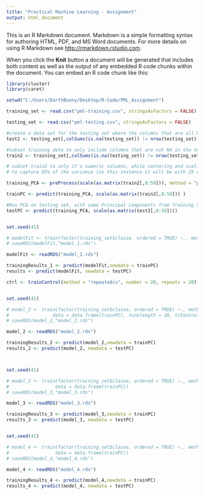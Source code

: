 ```yaml
---
title: "Practical Machine Learning - Assignment"
output: html_document
---
```


This is an R Markdown document. Markdown is a simple formatting syntax for authoring HTML, PDF, and MS Word documents. For more details on using R Markdown see <http://rmarkdown.rstudio.com>.

When you click the **Knit** button a document will be generated that includes both content as well as the output of any embedded R code chunks within the document. You can embed an R code chunk like this:

```r
library(cluster)
library(caret)

setwd("C:/Users/DarthBunny/Desktop/R-Code/PML_Assignment")

training_set <- read.csv("pml-training.csv", stringsAsFactors = FALSE)

testing_set <- read.csv("pml-testing.csv", stringsAsFactors = FALSE)

#create a data set for the testing set where the columns that are all NA are removed
test2 <- testing_set[,colSums(is.na(testing_set)) != nrow(testing_set)]

#subset training data to only include columns that are not NA in the test set
train2 <- training_set[,colSums(is.na(testing_set)) != nrow(testing_set)]

# subset train2 to only it's numeric columns, while centering and scaling the values, then using PCA
# to capture 95% of the variance (in this instance it will be with 25 components)

training_PCA <- preProcess(scale(as.matrix(train2[,8:59])), method = "pca", pcaComp = 25)

trainPC <- predict(training_PCA, scale(as.matrix(train2[,8:59])) )

#Run PCA on testing set, with same Principal Components from Training Set above
testPC <- predict(training_PCA, scale(as.matrix(test2[,8:59])))


set.seed(41)

# modelFit <- train(factor(training_set$classe, ordered = TRUE) ~., method = "rf",data = data.frame(trainPC))
# saveRDS(modelFit,"model_1.rds")

modelFit <- readRDS("model_1.rds")

trainingResults_1 <- predict(modelFit,newdata = trainPC)
results <- predict(modelFit, newdata = testPC)

ctrl <- trainControl(method = "repeatedcv", number = 20, repeats = 20)


set.seed(41)

# model_2 <- train(factor(training_set$classe, ordered = TRUE) ~., method = "pls",
#                data = data.frame(trainPC), tunelength = 20, trControl = ctrl, preProc = c("center", "scale"))
# saveRDS(model_2,"model_2.rds")

model_2 <- readRDS("model_2.rds")

trainingResults_2 <- predict(model_2,newdata = trainPC)
results_2 <- predict(model_2, newdata = testPC)



set.seed(41)

# model_3 <- train(factor(training_set$classe, ordered = TRUE) ~., method = "rda",
#                 data = data.frame(trainPC))
# saveRDS(model_3,"model_3.rds")

model_3 <- readRDS("model_3.rds")

trainingResults_3 <- predict(model_3,newdata = trainPC)
results_3 <- predict(model_3, newdata = testPC)


set.seed(41)

# model_4 <- train(factor(training_set$classe, ordered = TRUE) ~., method = "svmRadial",
#                 data = data.frame(trainPC))
# saveRDS(model_4,"model_4.rds")

model_4 <- readRDS("model_4.rds")

trainingResults_4 <- predict(model_4,newdata = trainPC)
results_4 <- predict(model_4, newdata = testPC)

```

